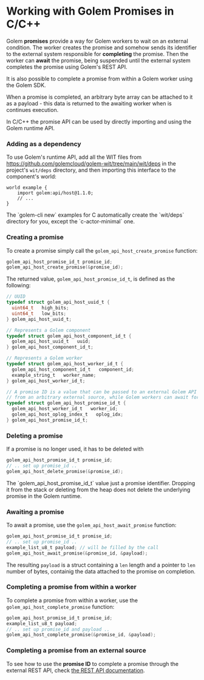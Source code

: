 
# Working with Golem Promises in C/C++

Golem **promises** provide a way for Golem workers to wait on an external condition. The worker creates the promise and somehow sends its identifier to the external system responsible for **completing** the promise. Then the worker can **await** the promise, being suspended until the external system completes the promise using Golem's REST API.

It is also possible to complete a promise from within a Golem worker using the Golem SDK.

When a promise is completed, an arbitrary byte array can be attached to it as a payload - this data is returned to the awaiting worker when is continues execution.

In C/C++ the promise API can be used by directly importing and using the Golem runtime API.

### Adding as a dependency

To use Golem's runtime API, add all the WIT files from https://github.com/golemcloud/golem-wit/tree/main/wit/deps in the project's `wit/deps` directory, and then importing this interface to the component's world:

```wit
world example {
    import golem:api/host@1.1.0;
    // ...
}
```

<Callout type="info">
  The `golem-cli new` examples for C automatically create the `wit/deps` directory for you, except
  the `c-actor-minimal` one.
</Callout>

### Creating a promise

To create a promise simply call the `golem_api_host_create_promise` function:

```c
golem_api_host_promise_id_t promise_id;
golem_api_host_create_promise(&promise_id);
```

The returned value, `golem_api_host_promise_id_t`, is defined as the following:

```c
// UUID
typedef struct golem_api_host_uuid_t {
  uint64_t   high_bits;
  uint64_t   low_bits;
} golem_api_host_uuid_t;

// Represents a Golem component
typedef struct golem_api_host_component_id_t {
  golem_api_host_uuid_t   uuid;
} golem_api_host_component_id_t;

// Represents a Golem worker
typedef struct golem_api_host_worker_id_t {
  golem_api_host_component_id_t   component_id;
  example_string_t   worker_name;
} golem_api_host_worker_id_t;

// A promise ID is a value that can be passed to an external Golem API to complete that promise
// from an arbitrary external source, while Golem workers can await for this completion.
typedef struct golem_api_host_promise_id_t {
  golem_api_host_worker_id_t   worker_id;
  golem_api_host_oplog_index_t   oplog_idx;
} golem_api_host_promise_id_t;
```

### Deleting a promise

If a promise is no longer used, it has to be deleted with

```c
golem_api_host_promise_id_t promise_id;
// .. set up promise_id ..
golem_api_host_delete_promise(&promise_id);
```

<Callout type="warning">
  The `golem_api_host_promise_id_t` value just a promise identifier. Dropping it from the stack or
  deleting from the heap does not delete the underlying promise in the Golem runtime.
</Callout>

### Awaiting a promise

To await a promise, use the `golem_api_host_await_promise` function:

```c
golem_api_host_promise_id_t promise_id;
// .. set up promise_id ..
example_list_u8_t payload; // will be filled by the call
golem_api_host_await_promise(&promise_id, &payload);
```

The resulting `payload` is a struct containing a `len` length and a pointer to `len` number of bytes, containig the data attached to the promise on completion.

### Completing a promise from within a worker

To complete a promise from within a worker, use the `golem_api_host_complete_promise` function:

```c
golem_api_host_promise_id_t promise_id;
example_list_u8_t payload;
// .. set up promise_id and payload ..
golem_api_host_complete_promise(&promise_id, &payload);
```

### Completing a promise from an external source

To see how to use the **promise ID** to complete a promise through the external REST API, check [the REST API documentation](/docs/rest-api).
